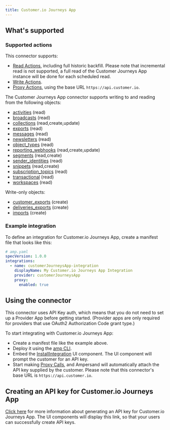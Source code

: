 ```yaml
---
title: Customer.io Journeys App
---
```

## What's supported

### Supported actions

This connector supports:
- [Read Actions](/define-integrations/read-actions), including full historic backfill. Please note that incremental read is not supported, a full read of the Customer Journeys App instance will be done for each scheduled read.
- [Write Actions](/define-integrations/write-actions).
- [Proxy Actions](/define-integrations/proxy-actions), using the base URL `https://api.customer.io`.

The Customer Journeys App connector supports writing to and reading from the following objects:
- [activities](https://docs.customer.io/api/app/#operation/listActivities) (read)
- [broadcasts](https://docs.customer.io/api/app/#operation/listBroadcasts) (read)
- [collections](https://docs.customer.io/api/app/#operation/getCollections) (read,create,update)
- [exports](https://docs.customer.io/api/app/#operation/listExports) (read)
- [messages](https://docs.customer.io/api/app/#operation/listMessages) (read)
- [newsletters](https://docs.customer.io/api/app/#operation/listNewsletters) (read)
- [object_types](https://docs.customer.io/api/app/#operation/getObjectTypes) (read)
- [reporting_webhooks](https://docs.customer.io/api/app/#operation/listWebhooks) (read,create,update)
- [segments](https://docs.customer.io/api/app/#operation/listSegments) (read,create)
- [sender_identities](https://docs.customer.io/api/app/#operation/listSenders) (read)
- [snippets](https://docs.customer.io/api/app/#operation/listSnippets) (read,create)
- [subscription_topics](https://docs.customer.io/api/app/#operation/getTopics) (read)
- [transactional](https://docs.customer.io/api/app/#operation/listTransactional) (read)
- [workspaces](https://docs.customer.io/api/app/#operation/listWorkspaces) (read)

Write-only objects:
- [customer_exports](https://docs.customer.io/api/app/#operation/exportPeopleData) (create)
- [deliveries_exports](https://docs.customer.io/api/app/#operation/exportDeliveriesData) (create)
- [imports](https://docs.customer.io/api/app/#operation/import) (create)


### Example integration

To define an integration for Customer.io Journeys App, create a manifest file that looks like this:

```YAML
# amp.yaml
specVersion: 1.0.0
integrations:
  - name: customerJourneysApp-integration
    displayName: My Customer.io Journeys App Integration
    provider: customerJourneysApp
    proxy:
      enabled: true
```

## Using the connector

This connector uses API Key auth, which means that you do not need to set up a Provider App before getting started. (Provider apps are only required for providers that use OAuth2 Authorization Code grant type.)

To start integrating with Customer.io Journeys App:
- Create a manifest file like the example above.
- Deploy it using the [amp CLI](/cli/overview).
- Embed the [InstallIntegration](/embeddable-ui-components#install-integration) UI component. The UI component will prompt the customer for an API key.
- Start making [Proxy Calls](/define-integrations/proxy-actions), and Ampersand will automatically attach the API key supplied by the customer. Please note that this connector's base URL is `https://api.customer.io`.

## Creating an API key for Customer.io Journeys App

[Click here](https://customer.io/docs/api/app/#section/Authentication) for more information about generating an API key for Customer.io Journeys App. The UI components will display this link, so that your users can successfully create API keys.
